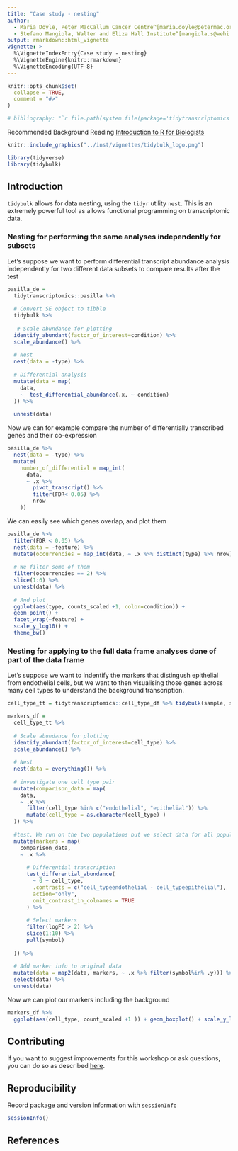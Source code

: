 ```yaml
---
title: "Case study - nesting"
author:
  - Maria Doyle, Peter MacCallum Cancer Centre^[maria.doyle@petermac.org]
  - Stefano Mangiola, Walter and Eliza Hall Institute^[mangiola.s@wehi.edu.au]
output: rmarkdown::html_vignette
vignette: >
  %\VignetteIndexEntry{Case study - nesting}
  %\VignetteEngine{knitr::rmarkdown}
  %\VignetteEncoding{UTF-8}
---
```


```r
knitr::opts_chunk$set(
  collapse = TRUE,
  comment = "#>"
)

# bibliography: "`r file.path(system.file(package='tidytranscriptomics', 'vignettes'), 'workshop_1_hour.bib')`"

```

Recommended Background Reading
[Introduction to R for Biologists](https://melbournebioinformatics.github.io/r-intro-biologists/intro_r_biologists.html)

```r
knitr::include_graphics("../inst/vignettes/tidybulk_logo.png")
```

```r

library(tidyverse)
library(tidybulk)
```

## Introduction
`tidybulk` allows for data nesting, using the `tidyr` utility `nest`. This is an extremely powerful tool as allows functional programming on transcriptomic data.

### Nesting for performing the same analyses independently for subsets
Let's suppose we want to perform differential transcript abundance analysis independently for two different data subsets to compare results after the test

```r

pasilla_de = 
  tidytranscriptomics::pasilla %>% 
  
  # Convert SE object to tibble
  tidybulk %>%
  
   # Scale abundance for plotting
  identify_abundant(factor_of_interest=condition) %>%
  scale_abundance() %>%
  
  # Nest
  nest(data = -type) %>%
  
  # Differential analysis
  mutate(data = map(
    data,
    ~  test_differential_abundance(.x, ~ condition) 
  )) %>%
  
  unnest(data)
```

Now we can for example compare the number of differentially transcribed genes and their co-expression

```r
pasilla_de %>%
  nest(data = -type) %>%
  mutate(
    number_of_differential = map_int(
      data,
      ~ .x %>% 
        pivot_transcript() %>% 
        filter(FDR< 0.05) %>% 
        nrow
    ))
```

We can easily see which genes overlap, and plot them

```r
pasilla_de %>%
  filter(FDR < 0.05) %>%
  nest(data = -feature) %>%
  mutate(occurrencies = map_int(data, ~ .x %>% distinct(type) %>% nrow)) %>%
  
  # We filter some of them
  filter(occurrencies == 2) %>%
  slice(1:6) %>%
  unnest(data) %>%
  
  # And plot
  ggplot(aes(type, counts_scaled +1, color=condition)) + 
  geom_point() + 
  facet_wrap(~feature) +
  scale_y_log10() +
  theme_bw()

```

### Nesting for applying to the full data frame analyses done of part of the data frame
Let's suppose we want to indentify the markers that distingush epithelial from endothelial cells, but we want to then visualising those genes across many cell types to understand the background transcription.

```r

cell_type_tt = tidytranscriptomics::cell_type_df %>% tidybulk(sample, symbol, count)

markers_df = 
  cell_type_tt %>%
  
  # Scale abundance for plotting
  identify_abundant(factor_of_interest=cell_type) %>%
  scale_abundance() %>%
  
  # Nest
  nest(data = everything()) %>%
  
  # investigate one cell type pair
  mutate(comparison_data = map(
    data,
    ~ .x %>%
      filter(cell_type %in% c("endothelial", "epithelial")) %>%
      mutate(cell_type = as.character(cell_type) ) 
  )) %>%
  
  #test. We run on the two populations but we select data for all populations
  mutate(markers = map(
    comparison_data,
    ~ .x %>%
      
      # Differential transcription
      test_differential_abundance(
        ~ 0 + cell_type, 
        .contrasts = c("cell_typeendothelial - cell_typeepithelial"),
        action="only", 
        omit_contrast_in_colnames = TRUE
      ) %>%
      
      # Select markers
      filter(logFC > 2) %>% 
      slice(1:10) %>% 
      pull(symbol)
    
  )) %>%
  
  # Add marker info to original data
  mutate(data = map2(data, markers, ~ .x %>% filter(symbol%in% .y))) %>%
  select(data) %>%
  unnest(data) 


```

Now we can plot our markers including the background

```r
markers_df %>%
  ggplot(aes(cell_type, count_scaled +1 )) + geom_boxplot() + scale_y_log10() + theme_bw()
```


## Contributing
If you want to suggest improvements for this workshop or ask questions, you can do so as described [here](https://github.com/stemangiola/tidytranscriptomics/blob/master/CONTRIBUTING.md).

## Reproducibility
Record package and version information with `sessionInfo`

```r
sessionInfo()
```

## References

